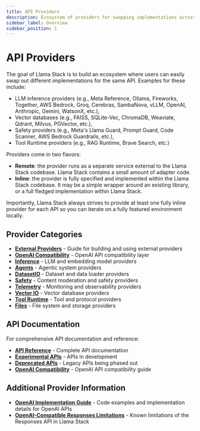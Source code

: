 ```yaml
---
title: API Providers
description: Ecosystem of providers for swapping implementations across the same API
sidebar_label: Overview
sidebar_position: 1
---
```


# API Providers

The goal of Llama Stack is to build an ecosystem where users can easily swap out different implementations for the same API. Examples for these include:
- LLM inference providers (e.g., Meta Reference, Ollama, Fireworks, Together, AWS Bedrock, Groq, Cerebras, SambaNova, vLLM, OpenAI, Anthropic, Gemini, WatsonX, etc.),
- Vector databases (e.g., FAISS, SQLite-Vec, ChromaDB, Weaviate, Qdrant, Milvus, PGVector, etc.),
- Safety providers (e.g., Meta's Llama Guard, Prompt Guard, Code Scanner, AWS Bedrock Guardrails, etc.),
- Tool Runtime providers (e.g., RAG Runtime, Brave Search, etc.)

Providers come in two flavors:
- **Remote**: the provider runs as a separate service external to the Llama Stack codebase. Llama Stack contains a small amount of adapter code.
- **Inline**: the provider is fully specified and implemented within the Llama Stack codebase. It may be a simple wrapper around an existing library, or a full fledged implementation within Llama Stack.

Importantly, Llama Stack always strives to provide at least one fully inline provider for each API so you can iterate on a fully featured environment locally.

## Provider Categories

- **[External Providers](external/index.mdx)** - Guide for building and using external providers
- **[OpenAI Compatibility](../api-openai/index.mdx)** - OpenAI API compatibility layer
- **[Inference](inference/index.mdx)** - LLM and embedding model providers
- **[Agents](agents/index.mdx)** - Agentic system providers
- **[DatasetIO](datasetio/index.mdx)** - Dataset and data loader providers
- **[Safety](safety/index.mdx)** - Content moderation and safety providers
- **[Telemetry](telemetry/index.mdx)** - Monitoring and observability providers
- **[Vector IO](vector_io/index.mdx)** - Vector database providers
- **[Tool Runtime](tool_runtime/index.mdx)** - Tool and protocol providers
- **[Files](files/index.mdx)** - File system and storage providers

## API Documentation

For comprehensive API documentation and reference:

- **[API Reference](../api/index.mdx)** - Complete API documentation
- **[Experimental APIs](../api-experimental/index.mdx)** - APIs in development
- **[Deprecated APIs](../api-deprecated/index.mdx)** - Legacy APIs being phased out
- **[OpenAI Compatibility](../api-openai/index.mdx)** - OpenAI API compatibility guide

## Additional Provider Information

- **[OpenAI Implementation Guide](./openai.mdx)** - Code examples and implementation details for OpenAI APIs
- **[OpenAI-Compatible Responses Limitations](./openai_responses_limitations.mdx)** - Known limitations of the Responses API in Llama Stack
